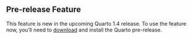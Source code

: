 ::: {.callout-note}
## Pre-release Feature

This feature is new in the upcoming Quarto 1.4 release. To use the feature now, you'll need to [download](/docs/download/prerelease.qmd) and install the Quarto pre-release.
:::
